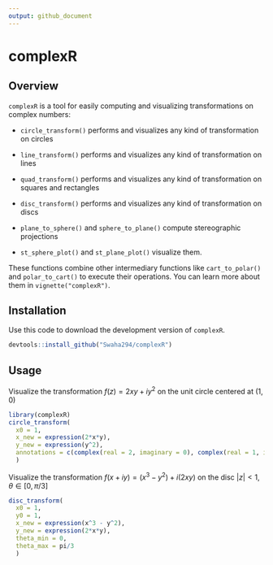 ```yaml
---
output: github_document
---
```


# complexR

## Overview

`complexR` is a tool for easily computing and visualizing transformations on 
complex numbers:

- `circle_transform()` performs and visualizes any kind of transformation on 
circles

- `line_transform()` performs and visualizes any kind of transformation on lines
- `quad_transform()` performs and visualizes any kind of transformation on 
squares and rectangles

- `disc_transform()` performs and visualizes any kind of transformation on discs

- `plane_to_sphere()` and `sphere_to_plane()` compute stereographic projections

- `st_sphere_plot()` and `st_plane_plot()` visualize them.

These functions combine other intermediary functions like `cart_to_polar()` and 
`polar_to_cart()` to execute their operations. You can learn more about them in
`vignette("complexR")`. 

## Installation

Use this code to download the development version of `complexR`.

```r
devtools::install_github("Swaha294/complexR")
```


## Usage

Visualize the transformation $f(z) = 2xy + iy^2$ on the unit circle centered at $(1, 0)$

```r
library(complexR)
circle_transform(
  x0 = 1, 
  x_new = expression(2*x*y), 
  y_new = expression(y^2),
  annotations = c(complex(real = 2, imaginary = 0), complex(real = 1, imaginary = 1))
  )
```

Visualize the transformation $f(x + iy) = (x^3 - y^2) + i(2xy)$ on the disc 
$|z| < 1, \theta \in [0, \pi/3]$ 

```r
disc_transform(
  x0 = 1, 
  y0 = 1, 
  x_new = expression(x^3 - y^2),
  y_new = expression(2*x*y), 
  theta_min = 0, 
  theta_max = pi/3
  )
```


